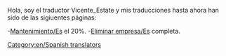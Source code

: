 Hola, soy el traductor Vicente_Estate y mis traducciones hasta ahora han sido de las sigiuentes páginas:

-[[es/Manual/Mantenimiento|Mantenimiento/Es]] el 20%.
-[[es/Archive/Manual/Eliminar empresa|Eliminar empresa/Es]] completa.
[[Category:en/Spanish translators]]